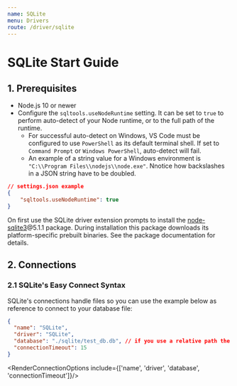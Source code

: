 ```yaml
---
name: SQLite
menu: Drivers
route: /driver/sqlite
---
```



# SQLite Start Guide

## 1. Prerequisites

- Node.js 10 or newer
- Configure the `sqltools.useNodeRuntime` setting. It can be set to `true` to perform auto-detect of your Node runtime, or to the full path of the runtime.
  - For successful auto-detect on Windows, VS Code must be configured to use `PowerShell` as its default terminal shell. If set to `Command Prompt` or `Windows PowerShell`, auto-detect will fail.
  - An example of a string value for a Windows environment is `"C:\\Program Files\\nodejs\\node.exe"`. Nnotice how backslashes in a JSON string have to be doubled.

```json
// settings.json example
{
    "sqltools.useNodeRuntime": true
}
```

On first use the SQLite driver extension prompts to install the [node-sqlite3](https://www.npmjs.com/package/sqlite3)@5.1.1 package. During installation this package downloads its platform-specific prebuilt binaries. See the package documentation for details.

## 2. Connections

### 2.1 SQLite's Easy Connect Syntax

SQLite's connections handle files so you can use the example below as reference to connect to your database file:

```json
{
  "name": "SQLite",
  "driver": "SQLite",
  "database": "./sqlite/test_db.db", // if you use a relative path the base folder is the currently open folder (or workspace).
  "connectionTimeout": 15
}
```

<RenderConnectionOptions include={['name', 'driver', 'database', 'connectionTimeout']}/>